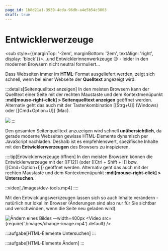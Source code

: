 ```yaml
---
page_id: 1b8d21a1-3939-4cda-96db-a4e5b54c3803
draft: true
---
```


# Entwicklerwerzeuge
<sub style={{marginTop: '-2em', marginBottom: '2em', textAlign: 'right', display: 'block'}}>...und Entwicklerinnenwerkzeuge 😉 - leider in den modernen Browsern nicht neutral formuliert...</sub>

Dass Webseiten immer im __HTML__-Format ausgeliefert werden, zeigt sich schnell, wenn bei einer Webseite der **Quelltext** angezeigt wird.

:::details[Seitenquelltext anzeigen]
In den meisten Browsern kann der Quelltext einer Seite mit der rechten Maustaste und dem Kontextmenüpunkt __:mdi[mouse-right-click] > Seitenquelltext anzeigen__ geöffnet werden.
Alternativ geht das auch mit der Tastenkombination [[Strg+U]] (Windows) oder [[Cmd+Option+U]] (Mac).

![](./images/html-src.jpg)
:::

Den gesamten Seitenquelltext anzuzeigen wird schnell **unübersichtlich**, da gerade moderne Webseiten gewisse HTML-Elemente dynamisch per JavaScript nachladen. Deshalb ist es empfehlenswert, spezifische Inhalte mit den **Entwicklerwerzeugen** des Browsers zu inspizieren.

::::tip[Entwicklerwerzeuge öffnen]
In den meisten Browsern können die Entwicklerwerzeuge mit der [[F12]] (oder [[Ctrl + Shift + I]] bzw. [[Cmd+Option+I]]) geöffnet werden.
Alternativ geht das auch mit der rechten Maustaste und dem Kontextmenüpunkt __:mdi[mouse-right-click] > Untersuchen__.

::video[./images/dev-tools.mp4]
::::

Mit den Entwicklungswerkzeugen lassen sich so auch Inhalte verändern - natürlich nur lokal im Browser (Änderungen sind also nur für Sie sichtbar und verschwinden, wenn die Seite neu geladen wird).

![Ändern eines Bildes --width=400px](./images/flip-images.jpg)
<Video src={require('./images/change-image.mp4').default} />


:::aufgabe[HTML-Elemente Untersuchen]
<Answer type="state" id="29e69ed8-c7f1-4646-a3d8-8558c06944d9" />
:::

:::aufgabe[HTML-Elemente Ändern]
<Answer type="state" id="70acb7ad-07e9-4891-8f89-f390a2bb4c0e" />
:::